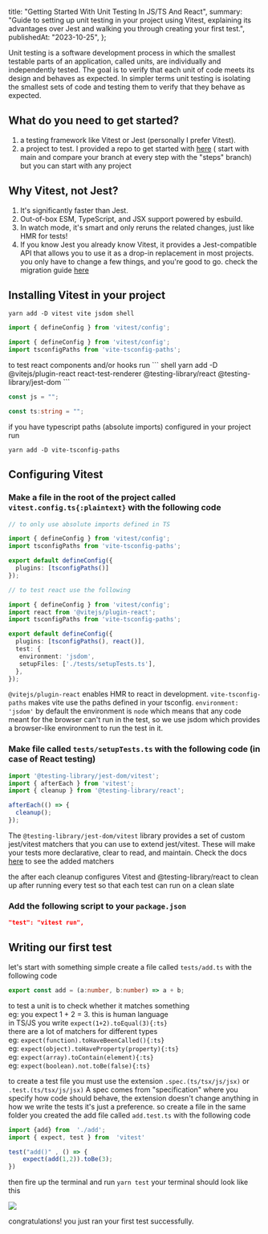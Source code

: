   title: "Getting Started With Unit Testing In JS/TS And React",
  summary:
    "Guide to setting up unit testing in your project using Vitest, explaining its advantages over Jest and walking you through creating your first test.",
  publishedAt: "2023-10-25",
};



Unit testing is a software development process in which the smallest testable parts of an application, called units, are individually and independently tested. The goal is to verify that each unit of code meets its design and behaves as expected.
In simpler terms unit testing is isolating the smallest sets of code and testing them to verify that they behave as expected.

## What do you need to get started?

1.  a testing framework like Vitest or Jest (personally I prefer Vitest).
2.  a project to test. I provided a repo to get started with [here](https://github.com/JanKaram2020/vitest-tutorial) ( start with main and compare your branch at every step with the "steps" branch) but you can start with any project

## Why Vitest, not Jest?

1.  It's significantly faster than Jest.
2.  Out-of-box ESM, TypeScript, and JSX support powered by esbuild.
3.  In watch mode, it's smart and only reruns the related changes, just like HMR for tests!
4.  If you know Jest you already know Vitest, it provides a Jest-compatible API that allows you to use it as a drop-in replacement in most projects.
you only have to change a few things, and you're good to go. check the migration guide [here](https://vitest.dev/guide/migration.html#migrating-from-jest)

## Installing Vitest in your project
<MultiLangCodeBlock>

``` shell
yarn add -D vitest vite jsdom shell
```

``` js
import { defineConfig } from 'vitest/config';
```

``` ts
import { defineConfig } from 'vitest/config';
import tsconfigPaths from 'vite-tsconfig-paths';
```


</MultiLangCodeBlock>
to test react components and/or hooks run
<MultiLangCodeBlock>
``` shell
yarn add -D @vitejs/plugin-react react-test-renderer @testing-library/react @testing-library/jest-dom
```

``` js
const js = "";
```

``` ts
const ts:string = "";
```
</MultiLangCodeBlock>

if you have typescript paths (absolute imports) configured in your project run

``` shell
yarn add -D vite-tsconfig-paths
```

## Configuring Vitest

### Make a file in the root of the project called `vitest.config.ts{:plaintext}` with the following code

``` ts showLineNumbers
// to only use absolute imports defined in TS

import { defineConfig } from 'vitest/config';
import tsconfigPaths from 'vite-tsconfig-paths';

export default defineConfig({
  plugins: [tsconfigPaths()]
});

// to test react use the following

import { defineConfig } from 'vitest/config';
import react from '@vitejs/plugin-react';
import tsconfigPaths from 'vite-tsconfig-paths';

export default defineConfig({
  plugins: [tsconfigPaths(), react()],
  test: {
   environment: 'jsdom',
   setupFiles: ['./tests/setupTests.ts'],
  },
});
```

`@vitejs/plugin-react` enables HMR to react in development.
`vite-tsconfig-paths` makes vite use the paths defined in your tsconfig.
`environment: 'jsdom'` by default the environment is `node` which means that any code meant for the browser can't run in the test, so we use jsdom which provides a browser-like environment to run the test in it.

### Make file called `tests/setupTests.ts` with the following code (in case of React testing)

``` ts showLineNumbers
import '@testing-library/jest-dom/vitest';
import { afterEach } from 'vitest';
import { cleanup } from '@testing-library/react';

afterEach(() => {
  cleanup();
});
```

The `@testing-library/jest-dom/vitest` library provides a set of custom jest/vitest matchers that you can use to extend jest/vitest. These will make your tests more declarative, clear to read, and maintain. Check the docs [here](https://www.npmjs.com/package/@testing-library/jest-dom) to see the added matchers

the after each cleanup configures Vitest and @testing-library/react to clean up after running every test so that each test can run on a clean slate

### Add the following script to your `package.json`

``` json
"test": "vitest run",
```

## Writing our first test

let's start with something simple create a file called `tests/add.ts` with the following code

```ts showLineNumbers
export const add = (a:number, b:number) => a + b;
```

to test a unit is to check whether it matches something<br/>
eg: you expect 1 + 2 = 3\. this is human language<br/>
in TS/JS you write `expect(1+2).toEqual(3){:ts}`<br/>
there are a lot of matchers for different types<br/>
eg: `expect(function).toHaveBeenCalled(){:ts}`<br/>
eg: `expect(object).toHaveProperty(property){:ts}`<br/>
eg: `expect(array).toContain(element){:ts}`<br/>
eg: `expect(boolean).not.toBe(false){:ts}`<br/>

to create a test file you must use the extension `.spec.(ts/tsx/js/jsx)` or `.test.(ts/tsx/js/jsx)` A spec comes from "specification" where you specify how code should behave, the extension doesn't change anything in how we write the tests it's just a preference. so create a file in the same folder you created the add file called `add.test.ts` with the following code

```ts showLineNumbers
import {add} from  './add';
import { expect, test } from  'vitest'

test("add()" , () => {
    expect(add(1,2)).toBe(3);
})
```

then fire up the terminal and run `yarn test` your terminal should look like this

![](/uploaded/146644df09f3bbcdf6aac7/1.png)

congratulations! you just ran your first test successfully.
